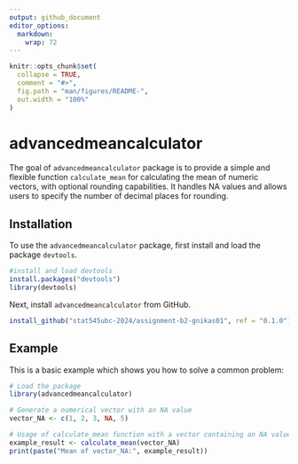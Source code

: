 ```yaml
---
output: github_document
editor_options: 
  markdown: 
    wrap: 72
---
```


<!-- README.md is generated from README.Rmd. Please edit that file -->

```r
knitr::opts_chunk$set(
  collapse = TRUE,
  comment = "#>",
  fig.path = "man/figures/README-",
  out.width = "100%"
)
```

# advancedmeancalculator

<!-- badges: start -->

<!-- badges: end -->

The goal of `advancedmeancalculator` package is to provide a simple and
flexible function `calculate_mean` for calculating the mean of numeric
vectors, with optional rounding capabilities. It handles NA values and
allows users to specify the number of decimal places for rounding.

## Installation

To use the `advancedmeancalculator` package, first install and load the
package `devtools`.

```r
#install and load devtools
install.packages("devtools")
library(devtools)
```

Next, install `advancedmeancalculator` from GitHub.

```r
install_github("stat545ubc-2024/assignment-b2-gnikas01", ref = "0.1.0")
```

## Example

This is a basic example which shows you how to solve a common problem:

```r
# Load the package
library(advancedmeancalculator)

# Generate a numerical vector with an NA value
vector_NA <- c(1, 2, 3, NA, 5)

# Usage of calculate_mean function with a vector containing an NA value
example_result <- calculate_mean(vector_NA)
print(paste("Mean of vector_NA:", example_result))
```
